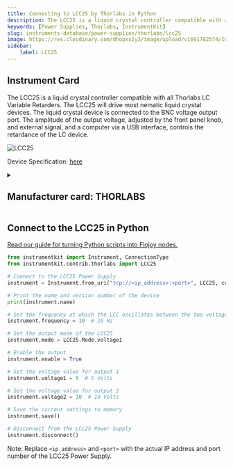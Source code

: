```yaml
---
title: Connecting to LCC25 by Thorlabs in Python
description: The LCC25 is a liquid crystal controller compatible with all Thorlabs LC Variable Retarders. The LCC25 will drive most nematic liquid crystal devices. The liquid crystal device is connected to the BNC voltage output port. The amplitude of the output voltage, adjusted by the front panel knob, and external signal, and a computer via a USB interface, controls the retardance of the LC device.
keywords: [Power Supplies, Thorlabs, InstrumentKit] 
slug: instruments-database/power-supplies/thorlabs/lcc25 
image: https://res.cloudinary.com/dhopxs1y3/image/upload/v1691782574/Instruments/Power%20Supplies/LCC25/LCC25.jpg
sidebar:
    label: LCC25 
---
```



## Instrument Card

The LCC25 is a liquid crystal controller compatible with all Thorlabs LC Variable
Retarders. The LCC25 will drive most nematic liquid crystal devices. The liquid crystal
device is connected to the BNC voltage output port. The amplitude of the output voltage,
adjusted by the front panel knob, and external signal, and a computer via a USB interface,
controls the retardance of the LC device.

![LCC25](https://res.cloudinary.com/dhopxs1y3/image/upload/v1691782574/Instruments/Power%20Supplies/LCC25/LCC25.jpg)

Device Specification: [here](https://www.thorlabs.com/_sd.cfm?fileName=18828-D02.pdf&partNumber=LCC25)

<details style={{ marginTop: "15px"}}>
<summary><h2 style={{display:'inline'}}>Manufacturer card: THORLABS</h2></summary>

![THORLABS](https://res.cloudinary.com/dhopxs1y3/image/upload/v1692126009/Instruments/Vendor%20Logos/Thorlabs.png)

Thorlabs, Inc. is an American privately held optical equipment company headquartered in Newton, New Jersey. The company was founded in 1989 by Alex Cable, who serves as its current president and CEO. As of 2018, Thorlabs has annual sales of approximately $500 million.

- Headquarters: USA
- Yearly Revenue (millions, USD): 550
- Vendor Website: [here](https://www.thorlabs.com/)

</details>


<FeaturedInstrumentVideo category="POWER_SUPPLIES" />

## Connect to the LCC25 in Python

[Read our guide for turning Python scripts into Flojoy nodes.](https://docs.flojoy.ai/contribution/blocks/custom-flojoy-block/)



<Tabs>
<TabItem value="Flojoy" label="Flojoy" className="flojoy-instrument-tabs">

<SectionsCard category="POWER_SUPPLIES" manufacturer="Thorlabs"></SectionsCard>

</TabItem>
<TabItem value="InstrumentKit" label="InstrumentKit">


```python
from instrumentkit import Instrument, ConnectionType
from instrumentkit.contrib.thorlabs import LCC25

# Connect to the LCC25 Power Supply
instrument = Instrument.from_uri("tcp://<ip_address>:<port>", LCC25, connection_type=ConnectionType.TCP_IP)

# Print the name and version number of the device
print(instrument.name)

# Set the frequency at which the LCC oscillates between the two voltages
instrument.frequency = 10  # 10 Hz

# Set the output mode of the LCC25
instrument.mode = LCC25.Mode.voltage1

# Enable the output
instrument.enable = True

# Set the voltage value for output 1
instrument.voltage1 = 5  # 5 Volts

# Set the voltage value for output 2
instrument.voltage2 = 10  # 10 Volts

# Save the current settings to memory
instrument.save()

# Disconnect from the LCC25 Power Supply
instrument.disconnect()
```

Note: Replace `<ip_address>` and `<port>` with the actual IP address and port number of the LCC25 Power Supply.

</TabItem>
</Tabs>